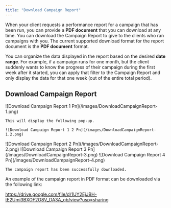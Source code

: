 ```yaml
---
title: "Download Campaign Report"
---
```


When your client requests a performance report for a campaign that has been run, you can provide a **PDF document** that you can download at any time. You can download the Campaign Report to give to the clients who ran campaigns with you. The current supported download format for the report document is the **PDF document** format.

You can organize the data displayed in the report based on the desired **date range**. For example, if a campaign runs for one month, but the client suddenly wants to know the progress of their campaign during the first week after it started, you can apply that filter to the Campaign Report and only display the data for that one week (out of the entire total period).

## Download Campaign Report

<Steps>
  <Step title="Click “Download” button">
    ![Download Campaign Report 1 Pn](/images/DownloadCampaignReport-1.png)

    This will display the following pop-up.

    ![Download Campaign Report 1 2 Pn](/images/DownloadCampaignReport-1.2.png)
  </Step>
  <Step title="Select the Campaign Period to download">
    ![Download Campaign Report 2 Pn](/images/DownloadCampaignReport-2.png)
  </Step>
  <Step title="Select the Data or Graph to be displayed">
    ![Download Campaign Report 3 Pn](/images/DownloadCampaignReport-3.png)
  </Step>
  <Step title="Click the “Download” button">
    ![Download Campaign Report 4 Pn](/images/DownloadCampaignReport-4.png)

    The campaign report has been successfully downloaded.
  </Step>
</Steps>

An example of the campaign report in PDF format can be downloaded via the following link:

[<Tooltip tip="">https://drive.google.com/file/d/1UY2EjJBH-tE2Umi3BXOF2O8V_DA3A_qb/view?usp=sharing</Tooltip>](https://drive.google.com/file/d/1UY2EjJBH-tE2Umi3BXOF2O8V_DA3A_qb/view?usp=sharing)<Tooltip tip=""> </Tooltip>
